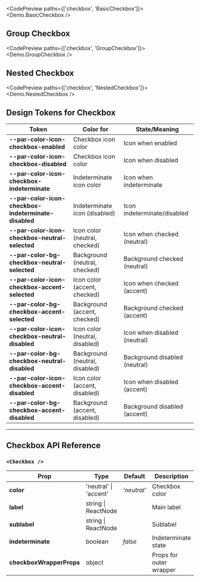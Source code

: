 
<CodePreview paths={['checkbox', 'BasicCheckbox']}>
  <Demo.BasicCheckbox />
</CodePreview>

## Group Checkbox

<CodePreview paths={['checkbox', 'GroupCheckbox']}>
  <Demo.GroupCheckbox />
</CodePreview>

## Nested Checkbox

<CodePreview paths={['checkbox', 'NestedCheckbox']}>
  <Demo.NestedCheckbox />
</CodePreview>

## Design Tokens for Checkbox

| **Token**                                            | **Color for**                  | **State/Meaning**             |
| ---------------------------------------------------- | ------------------------------ | ----------------------------- |
| **--par-color-icon-checkbox-enabled**                | Checkbox icon color            | Icon when enabled             |
| **--par-color-icon-checkbox-disabled**               | Checkbox icon color            | Icon when disabled            |
| **--par-color-icon-checkbox-indeterminate**          | Indeterminate icon color       | Icon when indeterminate       |
| **--par-color-icon-checkbox-indeterminate-disabled** | Indeterminate icon (disabled)  | Icon indeterminate/disabled   |
| **--par-color-icon-checkbox-neutral-selected**       | Icon color (neutral, checked)  | Icon when checked (neutral)   |
| **--par-color-bg-checkbox-neutral-selected**         | Background (neutral, checked)  | Background checked (neutral)  |
| **--par-color-icon-checkbox-accent-selected**        | Icon color (accent, checked)   | Icon when checked (accent)    |
| **--par-color-bg-checkbox-accent-selected**          | Background (accent, checked)   | Background checked (accent)   |
| **--par-color-icon-checkbox-neutral-disabled**       | Icon color (neutral, disabled) | Icon when disabled (neutral)  |
| **--par-color-bg-checkbox-neutral-disabled**         | Background (neutral, disabled) | Background disabled (neutral) |
| **--par-color-icon-checkbox-accent-disabled**        | Icon color (accent, disabled)  | Icon when disabled (accent)   |
| **--par-color-bg-checkbox-accent-disabled**          | Background (accent, disabled)  | Background disabled (accent)  |

---

## Checkbox API Reference

### `<Checkbox />`

| **Prop**                 | **Type**              | **Default** | **Description**         |
| ------------------------ | --------------------- | ----------- | ----------------------- |
| **color**                | 'neutral' \| 'accent' | _'neutral'_ | Checkbox color          |
| **label**                | string \| ReactNode   |             | Main label              |
| **sublabel**             | string \| ReactNode   |             | Sublabel                |
| **indeterminate**        | boolean               | _false_     | Indeterminate state     |
| **checkboxWrapperProps** | object                |             | Props for outer wrapper |
